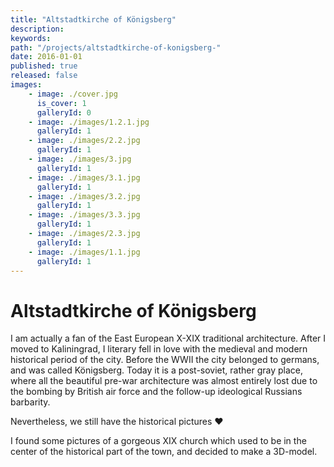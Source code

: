 ```yaml
---
title: "Altstadtkirche of Königsberg"
description:
keywords:
path: "/projects/altstadtkirche-of-konigsberg-"
date: 2016-01-01
published: true
released: false
images:
    - image: ./cover.jpg
      is_cover: 1
      galleryId: 0
    - image: ./images/1.2.1.jpg
      galleryId: 1
    - image: ./images/2.2.jpg
      galleryId: 1
    - image: ./images/3.jpg
      galleryId: 1
    - image: ./images/3.1.jpg
      galleryId: 1
    - image: ./images/3.2.jpg
      galleryId: 1
    - image: ./images/3.3.jpg
      galleryId: 1
    - image: ./images/2.3.jpg
      galleryId: 1
    - image: ./images/1.1.jpg
      galleryId: 1
---
```



# Altstadtkirche of Königsberg

<ProjectReleaseDate date={props.pageContext.frontmatter.date} released={false} />

I am actually a fan of the East European X-XIX traditional architecture. After I moved to Kaliningrad, I literary fell in love with the medieval and modern historical period of the city.
Before the WWII the city belonged to germans, and was called Königsberg.
Today it is a post-soviet, rather gray place, where all the beautiful pre-war architecture was almost entirely lost due to the bombing by British air force and the follow-up ideological Russians barbarity.

Nevertheless, we still have the historical pictures ❤️

I found some pictures of a gorgeous XIX church which used to be in the center of the historical part of the town, and decided to make a 3D-model.

<ProjectGallery galleryId={1} images={props.pageContext.frontmatter.images} />
